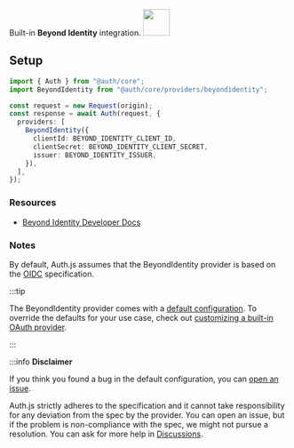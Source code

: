<div
  style={{
    backgroundColor: "#5077c5",
    display: "flex",
    justifyContent: "space-between",
    color: "#fff",
    padding: 16,
  }}
>
  <span>
    Built-in <b>Beyond Identity</b> integration.
  </span>
  <a href="https://www.beyondidentity.com/">
    <img
      style={{ display: "block" }}
      src="/img/providers/beyondidentity.svg"
      height="48"
      width="48"
    />
  </a>
</div>

## Setup

```ts
import { Auth } from "@auth/core";
import BeyondIdentity from "@auth/core/providers/beyondidentity";

const request = new Request(origin);
const response = await Auth(request, {
  providers: [
    BeyondIdentity({
      clientId: BEYOND_IDENTITY_CLIENT_ID,
      clientSecret: BEYOND_IDENTITY_CLIENT_SECRET,
      issuer: BEYOND_IDENTITY_ISSUER,
    }),
  ],
});
```

### Resources

- [Beyond Identity Developer Docs](https://developer.beyondidentity.com/)

### Notes

By default, Auth.js assumes that the BeyondIdentity provider is
based on the [OIDC](https://openid.net/specs/openid-connect-core-1_0.html) specification.

:::tip

The BeyondIdentity provider comes with a [default configuration](https://github.com/nextauthjs/next-auth/blob/main/packages/core/src/providers/beyondidentity.ts).
To override the defaults for your use case, check out [customizing a built-in OAuth provider](https://authjs.dev/guides/providers/custom-provider#override-default-options).

:::

:::info **Disclaimer**

If you think you found a bug in the default configuration, you can [open an issue](https://authjs.dev/new/provider-issue).

Auth.js strictly adheres to the specification and it cannot take responsibility for any deviation from
the spec by the provider. You can open an issue, but if the problem is non-compliance with the spec,
we might not pursue a resolution. You can ask for more help in [Discussions](https://authjs.dev/new/github-discussions).
